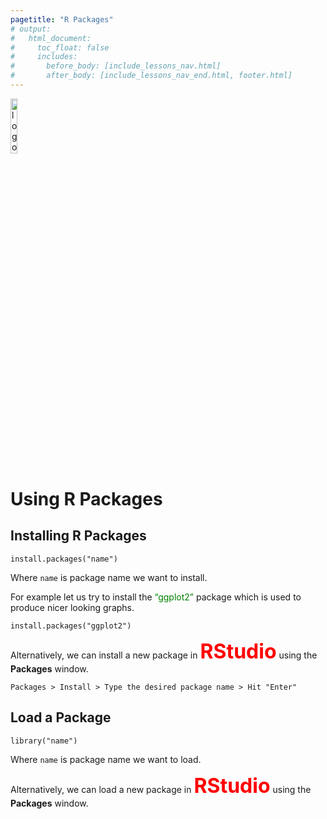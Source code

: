 ```yaml
---
pagetitle: "R Packages"
# output:
#   html_document:
#     toc_float: false
#     includes:
#       before_body: [include_lessons_nav.html]
#       after_body: [include_lessons_nav_end.html, footer.html]
---
```


<link rel="stylesheet" href="mystyle.css" type="text/css">

<!-- <div class="icon-bar"> -->
<!--   <a href="ftable.html" class="prev">PREVIOUS PAGE</a> -->
<!--   <a href="me.html" class="next">NEXT PAGE</a> -->
<!-- </div> -->

<a href="index.html">
  <img src="images/logo.png" alt="logo"  style="width:15%;">
</a>

# Using R Packages{.tabset .tabset-fade .tabset-pills}

## Installing R Packages

```
install.packages("name")

```
Where `name` is package name we want to install.

For example let us try to install the <font color="green" >"ggplot2"</font> package which is used to produce nicer looking graphs.

```
install.packages("ggplot2")
```
Alternatively, we can install a new package in <font size="6" color="red">**RStudio**</font> using the **Packages** window. 

```
Packages > Install > Type the desired package name > Hit "Enter"
```

## Load a Package

```
library("name")
```
Where `name` is package name we want to load.

Alternatively, we can load a new package in <font size="6" color="red">**RStudio**</font> using the **Packages** window. 


